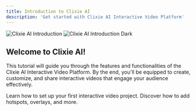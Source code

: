 ```yaml
---
title: Introduction to Clixie AI
description: 'Get started with Clixie AI Interactive Video Platform'
---
```


<img
  className="block dark:hidden"
  src="/images/clixie-intro-light.svg"
  alt="Clixie AI Introduction"
/>
<img
  className="hidden dark:block"
  src="/images/clixie-intro-dark.svg"
  alt="Clixie AI Introduction Dark"
/>

## Welcome to Clixie AI!

This tutorial will guide you through the features and functionalities of the Clixie AI Interactive Video Platform. By the end, you'll be equipped to create, customize, and share interactive videos that engage your audience effectively.

<CardGroup cols={2}>
  <Card
    title="Get Started"
    icon="pen-to-square"
    href="/getting-started"
  >
    Learn how to set up your first interactive video project.
  </Card>
  <Card
    title="Explore Interactive Features"
    icon="video"
    href="/interactive-elements-guide"
  >
    Discover how to add hotspots, overlays, and more.
  </Card>
</CardGroup>
